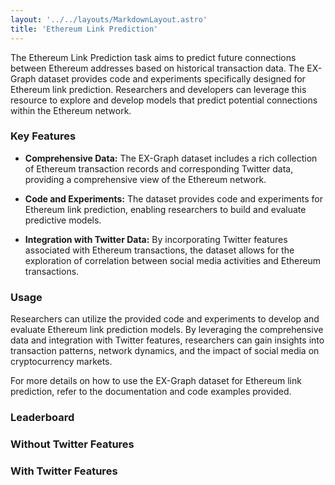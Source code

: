 ```yaml
---
layout: '../../layouts/MarkdownLayout.astro'
title: 'Ethereum Link Prediction'
---
```



The Ethereum Link Prediction task aims to predict future connections between Ethereum addresses based on historical transaction data. The EX-Graph dataset provides code and experiments specifically designed for Ethereum link prediction. Researchers and developers can leverage this resource to explore and develop models that predict potential connections within the Ethereum network.

### Key Features

- **Comprehensive Data:** The EX-Graph dataset includes a rich collection of Ethereum transaction records and corresponding Twitter data, providing a comprehensive view of the Ethereum network.

- **Code and Experiments:** The dataset provides code and experiments for Ethereum link prediction, enabling researchers to build and evaluate predictive models.

- **Integration with Twitter Data:** By incorporating Twitter features associated with Ethereum transactions, the dataset allows for the exploration of correlation between social media activities and Ethereum transactions.

### Usage

Researchers can utilize the provided code and experiments to develop and evaluate Ethereum link prediction models. By leveraging the comprehensive data and integration with Twitter features, researchers can gain insights into transaction patterns, network dynamics, and the impact of social media on cryptocurrency markets.

For more details on how to use the EX-Graph dataset for Ethereum link prediction, refer to the documentation and code examples provided.

### Leaderboard

### Without Twitter Features

<Leaderboard jsonString={JSON.stringify(dataWithoutTwitter)} leaderboardName="ethereum-link-prediction_without-twitter" />

### With Twitter Features

<Leaderboard jsonString={JSON.stringify(dataWithTwitter)} leaderboardName="ethereum-link-prediction_with-twitter" />
